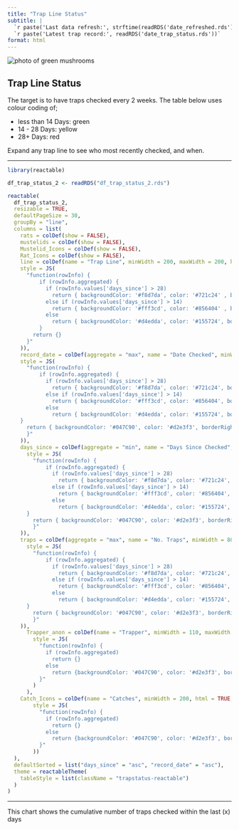 ```yaml
---
title: "Trap Line Status"
subtitle: |
  `r paste('Last data refresh:', strftime(readRDS('date_refreshed.rds')))` <br>
  `r paste('Latest trap record:', readRDS('date_trap_status.rds'))`
format: html
---
```

::: {.grid}

::: {.g-col-12 .g-col-lg-6}
<img src="/Kaitake_Fungi_2.png" class="rounded-image mx-auto d-block" alt="photo of green mushrooms" />
:::
  
::: {.g-col-12 .g-col-lg-6}
<h2 style="text-align:centre;">Trap Line Status</h2>
The target is to have traps checked every 2 weeks. The table below uses colour coding of;
<ul type = "dot">
  <li>less than 14 Days: green</li>
  <li>14 - 28 Days: yellow</li>
  <li>28+ Days: red</li>
</ul>
Expand any trap line to see who most recently checked, and when.
:::

:::


<hr style="border: 1px '#d2e3f3';">

```r
library(reactable)

df_trap_status_2 <- readRDS("df_trap_status_2.rds")

reactable(
  df_trap_status_2,
  resizable = TRUE,
  defaultPageSize = 30,
  groupBy = "line",
  columns = list(
    rats = colDef(show = FALSE),
    mustelids = colDef(show = FALSE),
    Mustelid_Icons = colDef(show = FALSE),
    Rat_Icons = colDef(show = FALSE),
    line = colDef(name = "Trap Line", minWidth = 200, maxWidth = 200, headerStyle = list(backgroundColor = '#047C90', color= '#d2e3f3'),
    style = JS(
      "function(rowInfo) {
          if (rowInfo.aggregated) {
            if (rowInfo.values['days_since'] > 28)
              return { backgroundColor: '#f8d7da', color: '#721c24' , borderRight : '1px solid rgba(255, 255, 255, 1)'};
            else if (rowInfo.values['days_since'] > 14)
              return { backgroundColor: '#fff3cd', color: '#856404' , borderRight : '1px solid rgba(255, 255, 255, 1)'};
            else
              return { backgroundColor: '#d4edda', color: '#155724', borderRight : '1px solid rgba(255, 255, 255, 1)' };
          }
        return {}
      }"
    )),
    record_date = colDef(aggregate = "max", name = "Date Checked", minWidth = 90, maxWidth = 90, headerStyle = list(backgroundColor = '#047C90', color= '#d2e3f3'),
    style = JS(
      "function(rowInfo) {
          if (rowInfo.aggregated) {
            if (rowInfo.values['days_since'] > 28)
              return { backgroundColor: '#f8d7da', color: '#721c24', borderRight : '1px solid rgba(255, 255, 255, 1)' };
            else if (rowInfo.values['days_since'] > 14)
              return { backgroundColor: '#fff3cd', color: '#856404', borderRight : '1px solid rgba(255, 255, 255, 1)' };
            else
              return { backgroundColor: '#d4edda', color: '#155724', borderRight : '1px solid rgba(255, 255, 255, 1)' };
    }
      return { backgroundColor: '#047C90', color: '#d2e3f3', borderRight : '1px solid rgba(255, 255, 255, 1)'}
      }"
    )),
    days_since = colDef(aggregate = "min", name = "Days Since Checked", minWidth = 90, maxWidth = 100, headerStyle = list(backgroundColor = '#047C90', color= '#d2e3f3'),
      style = JS(
        "function(rowInfo) {
            if (rowInfo.aggregated) {
              if (rowInfo.values['days_since'] > 28)
                return { backgroundColor: '#f8d7da', color: '#721c24', borderRight : '1px solid rgba(255, 255, 255, 1)' };
              else if (rowInfo.values['days_since'] > 14)
                return { backgroundColor: '#fff3cd', color: '#856404', borderRight : '1px solid rgba(255, 255, 255, 1)' };
              else
                return { backgroundColor: '#d4edda', color: '#155724', borderRight : '1px solid rgba(255, 255, 255, 1)' };
      }
        return { backgroundColor: '#047C90', color: '#d2e3f3', borderRight : '1px solid rgba(255, 255, 255, 1)'}
        }"
    )),
    traps = colDef(aggregate = "max", name = "No. Traps", minWidth = 80, maxWidth = 80, headerStyle = list(backgroundColor = '#047C90', color= '#d2e3f3'),
      style = JS(
        "function(rowInfo) {
            if (rowInfo.aggregated) {
              if (rowInfo.values['days_since'] > 28)
                return { backgroundColor: '#f8d7da', color: '#721c24', borderRight : '1px solid rgba(255, 255, 255, 1)' };
              else if (rowInfo.values['days_since'] > 14)
                return { backgroundColor: '#fff3cd', color: '#856404', borderRight : '1px solid rgba(255, 255, 255, 1)' };
              else
                return { backgroundColor: '#d4edda', color: '#155724', borderRight : '1px solid rgba(255, 255, 255, 1)' };
      }
        return { backgroundColor: '#047C90', color: '#d2e3f3', borderRight : '1px solid rgba(255, 255, 255, 1)'}
        }"
    )),
      Trapper_anon = colDef(name = "Trapper", minWidth = 110, maxWidth = 110, headerStyle = list(backgroundColor = '#047C90', color= '#d2e3f3'),
        style = JS(
          "function(rowInfo) {
            if (rowInfo.aggregated)
              return {}
            else
              return {backgroundColor: '#047C90', color: '#d2e3f3', borderRight : '1px solid rgba(255, 255, 255, 1)'}
          }"
        )
      ),
    Catch_Icons = colDef(name = "Catches", minWidth = 200, html = TRUE, headerStyle = list(backgroundColor = '#047C90', color= '#d2e3f3'),
        style = JS(
          "function(rowInfo) {
            if (rowInfo.aggregated)
              return {}
            else
              return {backgroundColor: '#047C90', color: '#d2e3f3', borderRight : '1px solid rgba(255, 255, 255, 1)'}
          }"
        ))
  ),
  defaultSorted = list("days_since" = "asc", "record_date" = "asc"),
  theme = reactableTheme(
    tableStyle = list(className = "trapstatus-reactable")
  )
)

```

<hr style="border: 1px '#d2e3f3';">

This chart shows the cumulative number of traps checked within the last (x) days
<br />